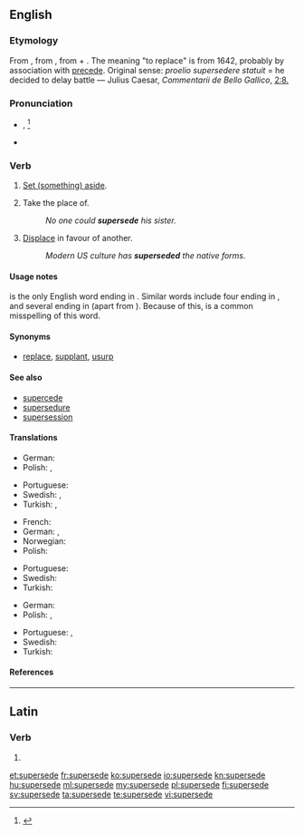 ==English==

===Etymology===
From {{etyl|frm|en}} {{term|superseder||lang=frm|postpone, defer}}, from {{etyl|la}} {{term|supersedeo|supersedere|lang=la}}, from {{term|super||lang=la|over}} + {{term|sedeo|sedere|lang=la|to sit}}.
The meaning "to replace" is from 1642, probably by association with [[precede]].
Original {{etyl|la}} sense: ''proelio supersedere statuit'' = he decided to delay battle — Julius Caesar, ''Commentarii de Bello Gallico'', [http://books.google.com/books?id=It6gog_TA2oC&pg=PA87&lpg=PA87&dq=supersedere&source=web&ots=RbNGmp9Lcv&sig=JpR8O8C2E7X_JBXF3OW_MApYjBs 2:8.]

===Pronunciation===
* {{IPA|/suwpɹ̩ˈsijd/}}, {{IPA|/ˌsuːpəˈsiːd/}}<ref>{{R:TheFreeDictionary}}</ref>
* {{rhymes|iːd}}

===Verb===
{{en-verb|supersedes|superseding|superseded}}

# {{transitive}} [[set aside|Set (something) aside]].
# {{transitive}} Take the place of.
#: ''No one could '''supersede''' his sister.''
# {{transitive}} [[displace|Displace]] in favour of another.
#: ''Modern US culture has '''superseded''' the native forms.''

====Usage notes====
{{term||Supersede}} is the only English word ending in {{term||sede}}. Similar words include four ending in {{term||ceed}}, and several ending in {{term||cede}} (apart from {{term|seed}}). Because of this, {{term|supercede}} is a common misspelling of this word.

====Synonyms====
* {{sense|take the place of}} [[replace]], [[supplant]], [[usurp]]

====See also====
* [[supercede]] {{i|common misspelling}}
* [[supersedure]]
* [[supersession]]

====Translations====
{{trans-top|Set aside}}
* German: {{t|de|aufheben}}
* Polish: {{t|pl|odłożyć}}, {{t|pl|unieważnić}}
{{trans-mid}}
* Portuguese: {{t|pt|sobrepor}}
* Swedish: {{t|sv|att avlysa}}, {{t|sv|att avskaffa}}
* Turkish: {{t|tr|yürürlükten kaldırmak}}, {{t|tr|ilga etmek|alt=ilgâ etmek}}
{{trans-bottom}}

{{trans-top|Take the place of}}
* French: {{t+|fr|supplanter}}
* German: {{t+|de|ablösen}}, {{t+|de|ersetzen}}
* Norwegian: {{t|no|å avløse}}
* Polish: {{t|pl|zastąpić}}
{{trans-mid}}
* Portuguese: {{t+|pt|substituir}}
* Swedish: {{t|sv|att ersätta}}
* Turkish: {{t|tr|yerine geçmek}}
{{trans-bottom}}

{{trans-top|Displace in favour of another}}
* German: {{t+|de|verdrängen}}
* Polish: {{t|pl|zastąpić}}, {{t|pl|zamienić}}
{{trans-mid}}
* Portuguese: {{t+|pt|substituir}}, {{t+|pt|suplantar}}
* Swedish: {{t|sv|att tränga undan}}
* Turkish: {{t|tr|ayağını kaydırmak}}
{{trans-bottom}}

====References====
<references/>

----

==Latin==

===Verb===
{{la-verb-form|supersedē}}

# {{conjugation of|supersedeo|supersedeō|2|s|pres|act|imp|lang=la}}

[[et:supersede]]
[[fr:supersede]]
[[ko:supersede]]
[[io:supersede]]
[[kn:supersede]]
[[hu:supersede]]
[[ml:supersede]]
[[my:supersede]]
[[pl:supersede]]
[[fi:supersede]]
[[sv:supersede]]
[[ta:supersede]]
[[te:supersede]]
[[vi:supersede]]